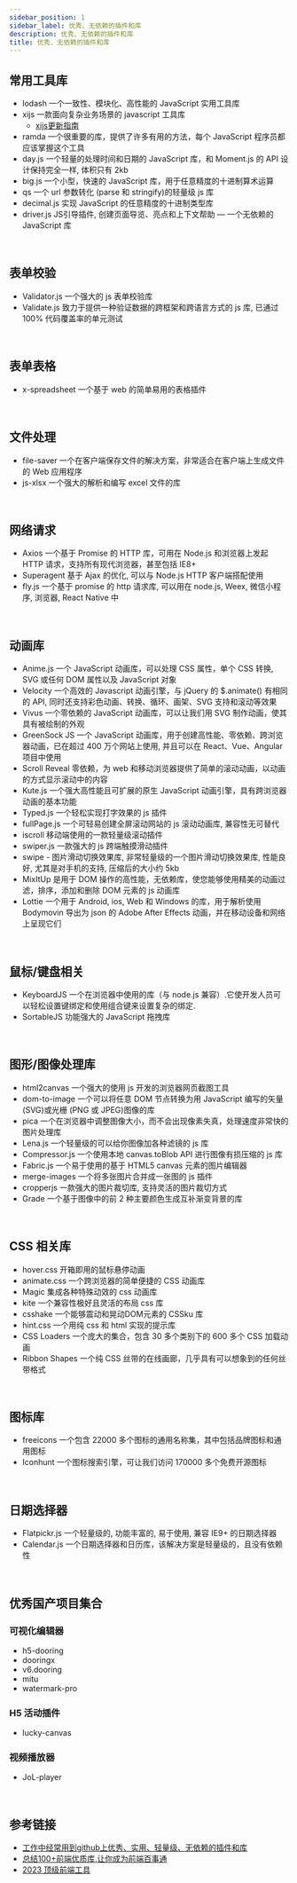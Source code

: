 ```yaml
---
sidebar_position: 1
sidebar_label: 优秀、无依赖的插件和库
description: 优秀、无依赖的插件和库
title: 优秀、无依赖的插件和库
---
```


## 常用工具库
* lodash 一个一致性、模块化、高性能的 JavaScript 实用工具库
* xijs 一款面向复杂业务场景的 javascript 工具库
  * [xijs更新指南](https://mp.weixin.qq.com/s/vZElscIByiFz2TSYcx7r6Q)
* ramda  一个很重要的库，提供了许多有用的方法，每个 JavaScript 程序员都应该掌握这个工具
* day.js  一个轻量的处理时间和日期的 JavaScript 库，和 Moment.js 的 API 设计保持完全一样, 体积只有 2kb
* big.js  一个小型，快速的 JavaScript 库，用于任意精度的十进制算术运算
* qs  一个 url 参数转化 (parse 和 stringify)的轻量级 js 库
* decimal.js  实现 JavaScript 的任意精度的十进制类型库
* driver.js  JS引导插件, 创建页面导览、亮点和上下文帮助 — 一个无依赖的JavaScript 库

<br />

## 表单校验
* Validator.js  一个强大的 js 表单校验库
* Validate.js  致力于提供一种验证数据的跨框架和跨语言方式的 js 库, 已通过 100% 代码覆盖率的单元测试

<br />

## 表单表格
* x-spreadsheet  一个基于 web 的简单易用的表格插件

<br />

## 文件处理
* file-saver  一个在客户端保存文件的解决方案，非常适合在客户端上生成文件的 Web 应用程序
* js-xlsx  一个强大的解析和编写 excel 文件的库

<br />

## 网络请求
* Axios  一个基于 Promise 的 HTTP 库，可用在 Node.js 和浏览器上发起 HTTP 请求，支持所有现代浏览器，甚至包括 IE8+
* Superagent  基于 Ajax 的优化, 可以与 Node.js HTTP 客户端搭配使用
* fly.js  一个基于 promise 的 http 请求库, 可以用在 node.js, Weex, 微信小程序, 浏览器, React Native 中


<br />

## 动画库
* Anime.js  一个 JavaScript 动画库，可以处理 CSS 属性，单个 CSS 转换, SVG 或任何 DOM 属性以及 JavaScript 对象
* Velocity  一个高效的 Javascript 动画引擎，与 jQuery 的 $.animate() 有相同的 API, 同时还支持彩色动画、转换、循环、画架、SVG 支持和滚动等效果
* Vivus  一个零依赖的 JavaScript 动画库，可以让我们用 SVG 制作动画，使其具有被绘制的外观
* GreenSock JS  一个 JavaScript 动画库，用于创建高性能、零依赖、跨浏览器动画，已在超过 400 万个网站上使用, 并且可以在 React、Vue、Angular 项目中使用
* Scroll Reveal  零依赖，为 web 和移动浏览器提供了简单的滚动动画，以动画的方式显示滚动中的内容
* Kute.js  一个强大高性能且可扩展的原生 JavaScript 动画引擎，具有跨浏览器动画的基本功能
* Typed.js  一个轻松实现打字效果的 js 插件
* fullPage.js  一个可轻易创建全屏滚动网站的 js 滚动动画库, 兼容性无可替代
* iscroll  移动端使用的一款轻量级滚动插件
* swiper.js  一款强大的 js 跨端触摸滑动插件
* swipe - 图片滑动切换效果库, 非常轻量级的一个图片滑动切换效果库, 性能良好, 尤其是对手机的支持, 压缩后的大小约 5kb
* MixItUp  是用于 DOM 操作的高性能，无依赖库，使您能够使用精美的动画过滤，排序，添加和删除 DOM 元素的 js 动画库
* Lottie  一个用于 Android, ios, Web 和 Windows 的库，用于解析使用 Bodymovin 导出为 json 的 Adobe After Effects 动画，并在移动设备和网络上呈现它们

<br />

## 鼠标/键盘相关
* KeyboardJS  一个在浏览器中使用的库（与 node.js 兼容）.它使开发人员可以轻松设置键绑定和使用组合键来设置复杂的绑定.
* SortableJS  功能强大的 JavaScript 拖拽库



<br />

## 图形/图像处理库
* html2canvas  一个强大的使用 js 开发的浏览器网页截图工具
* dom-to-image  一个可以将任意 DOM 节点转换为用 JavaScript 编写的矢量 (SVG)或光栅 (PNG 或 JPEG)图像的库
* pica  一个在浏览器中调整图像大小，而不会出现像素失真，处理速度非常快的图片处理库
* Lena.js  一个轻量级的可以给你图像加各种滤镜的 js 库
* Compressor.js  一个使用本地 canvas.toBlob API 进行图像有损压缩的 js 库
* Fabric.js  一个易于使用的基于 HTML5 canvas 元素的图片编辑器
* merge-images  一个将多张图片合并成一张图的 js 插件
* cropperjs  一款强大的图片裁切库, 支持灵活的图片裁切方式
* Grade  一个基于图像中的前 2 种主要颜色生成互补渐变背景的库

<br />

## CSS 相关库
* hover.css 开箱即用的鼠标悬停动画
* animate.css 一个跨浏览器的简单便捷的 CSS 动画库
* Magic 集成各种特殊动效的 css 动画库
* kite 一个兼容性极好且灵活的布局 css 库
* csshake 一个能够震动和晃动DOM元素的 CSSku 库
* hint.css 一个用纯 css 和 html 实现的提示库
* CSS Loaders 一个庞大的集合，包含 30 多个类别下的 600 多个 CSS 加载动画
* Ribbon Shapes 一个纯 CSS 丝带的在线画廊，几乎具有可以想象到的任何丝带格式

<br />

## 图标库
* freeicons 一个包含 22000 多个图标的通用名称集，其中包括品牌图标和通用图标
* Iconhunt 一个图标搜索引擎，可让我们访问 170000 多个免费开源图标
<br />

## 日期选择器
* Flatpickr.js  一个轻量级的, 功能丰富的, 易于使用, 兼容 IE9+ 的日期选择器
* Calendar.js 一个日期选择器和日历库，该解决方案是轻量级的，且没有依赖性
<br />

## 优秀国产项目集合

### 可视化编辑器
* h5-dooring
* dooringx
* v6.dooring
* mitu
* watermark-pro

### H5 活动插件
* lucky-canvas

### 视频播放器
* JoL-player

<br />

## 参考链接

* [工作中经常用到github上优秀、实用、轻量级、无依赖的插件和库](https://github.com/jawil/blog/issues/10)
* [总结100+前端优质库,让你成为前端百事通](https://mp.weixin.qq.com/s?__biz=MzU2Mzk1NzkwOA==&mid=2247492204&idx=1&sn=8a77569e6ba32eff5cd7cb8bae7e0771&chksm=fc50fb97cb277281891f1620dc5ab3a05ba687a04dbe6f224479a36c8f7567b1aebf75e67709&scene=178&cur_album_id=1972186128682221573#rd)
* [2023 顶级前端工具](https://mp.weixin.qq.com/s/8YRQNy65kVyOhw5tHvooJQ)
